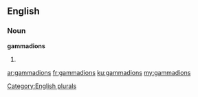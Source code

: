==English==

===Noun===
'''gammadions'''

# {{plural of|[[gammadion]]}}

[[Category:English plurals]]

[[ar:gammadions]]
[[fr:gammadions]]
[[ku:gammadions]]
[[my:gammadions]]